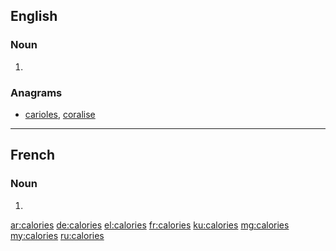 ==English==

===Noun===
{{head|en|plural}}

# {{plural of|calorie|lang=en}}

===Anagrams===
* [[carioles#English|carioles]], [[coralise#English|coralise]]

----

==French==

===Noun===
{{head|fr|plural|g=?}}

# {{plural of|calorie|lang=fr}}

[[ar:calories]]
[[de:calories]]
[[el:calories]]
[[fr:calories]]
[[ku:calories]]
[[mg:calories]]
[[my:calories]]
[[ru:calories]]